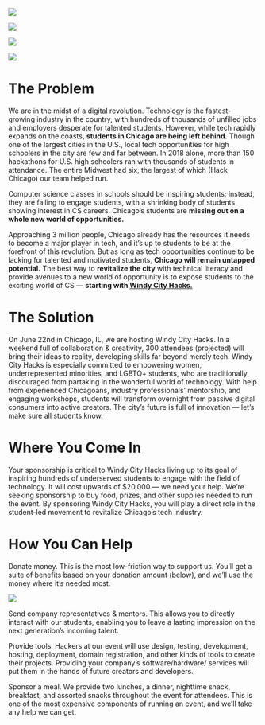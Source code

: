 
<Grid>

![](/img/hack-night-1.jpg)

![](/img/hackNight2.jpeg)

![](/img/hack-night-2.jpg)

![](/img/hack-night-4.jpeg)

</Grid>

# The Problem

We are in the midst of a digital revolution. Technology is the fastest- growing industry in the country, with hundreds of thousands of unfilled jobs and employers desperate for talented students. However, while tech rapidly expands on the coasts, **students in Chicago are being left behind.** Though one of the largest cities in the U.S., local tech opportunities for high schoolers in the city are few and far between. In 2018 alone, more than 150 hackathons for U.S. high schoolers ran with thousands of students in attendance. The entire Midwest had six, the largest of which (Hack Chicago) our team helped run.

Computer science classes in schools should be inspiring students; instead, they are failing to engage students, with a shrinking body of students showing interest in CS careers. Chicago’s students are **missing out on a whole new world of opportunities.**

Approaching 3 million people, Chicago already has the resources it needs to become a major player in tech, and it’s up to students to be at the forefront of this revolution. But as long as tech opportunities continue to be lacking for talented and motivated students, **Chicago will remain untapped potential.** The best way to **revitalize the city** with technical literacy and provide avenues to a new world of opportunity is to expose students to the exciting world of CS — **starting with [Windy City Hacks.](https://windyhacks.com)**

# The Solution

On June 22nd in Chicago, IL, we are hosting Windy City Hacks.
In a weekend full of collaboration & creativity, 300 attendees (projected) will bring their ideas to reality, developing skills far beyond merely tech. Windy City Hacks is especially committed to empowering women, underrepresented minorities, and LGBTQ+ students, who are traditionally discouraged from partaking in the wonderful world of technology.
With help from experienced Chicagoans, industry professionals’ mentorship, and engaging workshops, students will transform overnight from passive digital consumers into active creators. The city’s future is full of innovation — let’s make sure all students know.

# Where You Come In

Your sponsorship is critical to Windy City Hacks living up to its goal of inspiring hundreds of underserved students to engage with the field of technology. It will cost upwards of $20,000 — we need your help.
We’re seeking sponsorship to buy food, prizes, and other supplies needed to run the event. By sponsoring Windy City Hacks, you will play a direct role in the student-led movement to revitalize Chicago’s tech industry.

# How You Can Help

Donate money. This is the most low-friction way to support us. You’ll get a suite of benefits based on your donation amount (below), and we’ll use the money where it’s needed most.

![](/img/sponsor/test.png)

Send company representatives & mentors. This allows you to directly interact with our students, enabling you to leave a lasting impression on the next generation’s incoming talent.

Provide tools. Hackers at our event will use design, testing, development, hosting, deployment, domain registration, and other kinds of tools to create their projects. Providing your company’s software/hardware/ services will put them in the hands of future creators and developers.

Sponsor a meal. We provide two lunches, a dinner, nighttime snack, breakfast, and assorted snacks throughout the event for attendees. This is one of the most expensive components of running an event, and we’ll take any help we can get.
